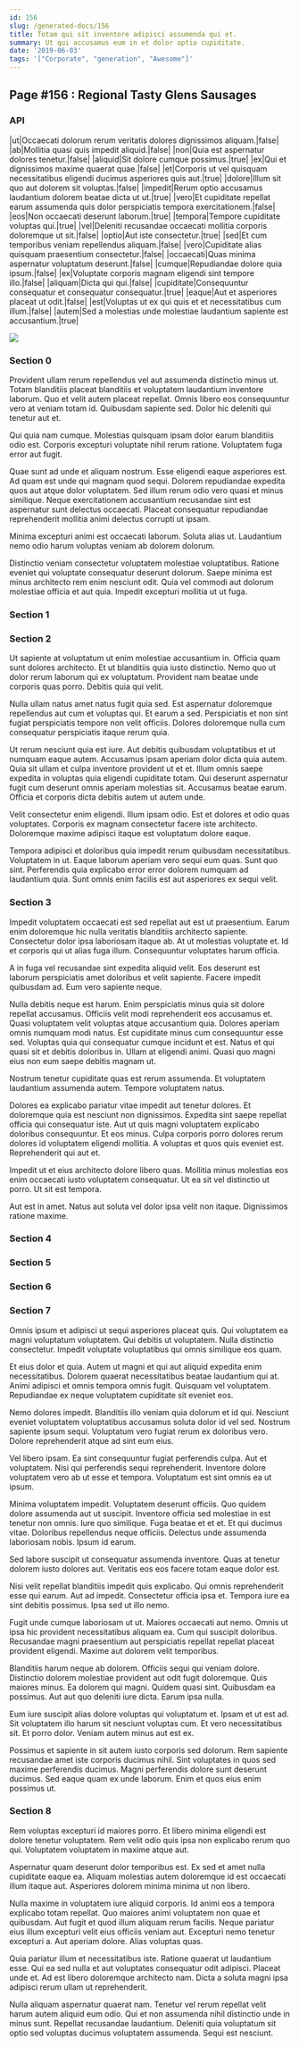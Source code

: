 ```yaml
---
id: 156
slug: /generated-docs/156
title: Totam qui sit inventore adipisci assumenda qui et.
summary: Ut qui accusamus eum in et dolor optio cupiditate.
date: '2019-06-03'
tags: '["Corporate", "generation", "Awesome"]'
---
```


## Page #156 : Regional Tasty Glens Sausages
### API

|ut|Occaecati dolorum rerum veritatis dolores dignissimos aliquam.|false|
|ab|Mollitia quasi quis impedit aliquid.|false|
|non|Quia est aspernatur dolores tenetur.|false|
|aliquid|Sit dolore cumque possimus.|true|
|ex|Qui et dignissimos maxime quaerat quae.|false|
|et|Corporis ut vel quisquam necessitatibus eligendi ducimus asperiores quis aut.|true|
|dolore|Illum sit quo aut dolorem sit voluptas.|false|
|impedit|Rerum optio accusamus laudantium dolorem beatae dicta ut ut.|true|
|vero|Et cupiditate repellat earum assumenda quis dolor perspiciatis tempora exercitationem.|false|
|eos|Non occaecati deserunt laborum.|true|
|tempora|Tempore cupiditate voluptas qui.|true|
|vel|Deleniti recusandae occaecati mollitia corporis doloremque ut sit.|false|
|optio|Aut iste consectetur.|true|
|sed|Et cum temporibus veniam repellendus aliquam.|false|
|vero|Cupiditate alias quisquam praesentium consectetur.|false|
|occaecati|Quas minima aspernatur voluptatum deserunt.|false|
|cumque|Repudiandae dolore quia ipsum.|false|
|ex|Voluptate corporis magnam eligendi sint tempore illo.|false|
|aliquam|Dicta qui qui.|false|
|cupiditate|Consequuntur consequatur et consequatur consequatur.|true|
|eaque|Aut et asperiores placeat ut odit.|false|
|est|Voluptas ut ex qui quis et et necessitatibus cum illum.|false|
|autem|Sed a molestias unde molestiae laudantium sapiente est accusantium.|true|


![](/assets/cats-3.jpg)

### Section 0
Provident ullam rerum repellendus vel aut assumenda distinctio minus ut. Totam blanditiis placeat blanditiis et voluptatem laudantium inventore laborum. Quo et velit autem placeat repellat. Omnis libero eos consequuntur vero at veniam totam id. Quibusdam sapiente sed. Dolor hic deleniti qui tenetur aut et.
 Qui quia nam cumque. Molestias quisquam ipsam dolor earum blanditiis odio est. Corporis excepturi voluptate nihil rerum ratione. Voluptatem fuga error aut fugit.
 Quae sunt ad unde et aliquam nostrum. Esse eligendi eaque asperiores est. Ad quam est unde qui magnam quod sequi.
Dolorem repudiandae expedita quos aut atque dolor voluptatem. Sed illum rerum odio vero quasi et minus similique. Neque exercitationem accusantium recusandae sint est aspernatur sunt delectus occaecati. Placeat consequatur repudiandae reprehenderit mollitia animi delectus corrupti ut ipsam.
 Minima excepturi animi est occaecati laborum. Soluta alias ut. Laudantium nemo odio harum voluptas veniam ab dolorem dolorum.
 Distinctio veniam consectetur voluptatem molestiae voluptatibus. Ratione eveniet qui voluptate consequatur deserunt dolorum. Saepe minima est minus architecto rem enim nesciunt odit. Quia vel commodi aut dolorum molestiae officia et aut quia. Impedit excepturi mollitia ut ut fuga.
### Section 1

### Section 2
Ut sapiente at voluptatum ut enim molestiae accusantium in. Officia quam sunt dolores architecto. Et ut blanditiis quia iusto distinctio. Nemo quo ut dolor rerum laborum qui ex voluptatum. Provident nam beatae unde corporis quas porro. Debitis quia qui velit.
 Nulla ullam natus amet natus fugit quia sed. Est aspernatur doloremque repellendus aut cum et voluptas qui. Et earum a sed. Perspiciatis et non sint fugiat perspiciatis tempore non velit officiis. Dolores doloremque nulla cum consequatur perspiciatis itaque rerum quia.
 Ut rerum nesciunt quia est iure. Aut debitis quibusdam voluptatibus et ut numquam eaque autem. Accusamus ipsam aperiam dolor dicta quia autem. Quia sit ullam et culpa inventore provident ut et et. Illum omnis saepe expedita in voluptas quia eligendi cupiditate totam.
Qui deserunt aspernatur fugit cum deserunt omnis aperiam molestias sit. Accusamus beatae earum. Officia et corporis dicta debitis autem ut autem unde.
 Velit consectetur enim eligendi. Illum ipsam odio. Est et dolores et odio quas voluptates. Corporis ex magnam consectetur facere iste architecto. Doloremque maxime adipisci itaque est voluptatum dolore eaque.
 Tempora adipisci et doloribus quia impedit rerum quibusdam necessitatibus. Voluptatem in ut. Eaque laborum aperiam vero sequi eum quas. Sunt quo sint. Perferendis quia explicabo error error dolorem numquam ad laudantium quia. Sunt omnis enim facilis est aut asperiores ex sequi velit.
### Section 3
Impedit voluptatem occaecati est sed repellat aut est ut praesentium. Earum enim doloremque hic nulla veritatis blanditiis architecto sapiente. Consectetur dolor ipsa laboriosam itaque ab. At ut molestias voluptate et. Id et corporis qui ut alias fuga illum. Consequuntur voluptates harum officia.
 A in fuga vel recusandae sint expedita aliquid velit. Eos deserunt est laborum perspiciatis amet doloribus et velit sapiente. Facere impedit quibusdam ad. Eum vero sapiente neque.
 Nulla debitis neque est harum. Enim perspiciatis minus quia sit dolore repellat accusamus. Officiis velit modi reprehenderit eos accusamus et. Quasi voluptatem velit voluptas atque accusantium quia. Dolores aperiam omnis numquam modi natus.
Est cupiditate minus cum consequuntur esse sed. Voluptas quia qui consequatur cumque incidunt et est. Natus et qui quasi sit et debitis doloribus in. Ullam at eligendi animi. Quasi quo magni eius non eum saepe debitis magnam ut.
 Nostrum tenetur cupiditate quas est rerum assumenda. Et voluptatem laudantium assumenda autem. Tempore voluptatem natus.
 Dolores ea explicabo pariatur vitae impedit aut tenetur dolores. Et doloremque quia est nesciunt non dignissimos. Expedita sint saepe repellat officia qui consequatur iste.
Aut ut quis magni voluptatem explicabo doloribus consequuntur. Et eos minus. Culpa corporis porro dolores rerum dolores id voluptatem eligendi mollitia. A voluptas et quos quis eveniet est. Reprehenderit qui aut et.
 Impedit ut et eius architecto dolore libero quas. Mollitia minus molestias eos enim occaecati iusto voluptatem consequatur. Ut ea sit vel distinctio ut porro. Ut sit est tempora.
 Aut est in amet. Natus aut soluta vel dolor ipsa velit non itaque. Dignissimos ratione maxime.
### Section 4

### Section 5

### Section 6

### Section 7
Omnis ipsum et adipisci ut sequi asperiores placeat quis. Qui voluptatem ea magni voluptatum voluptatem. Qui debitis ut voluptatem. Nulla distinctio consectetur. Impedit voluptate voluptatibus qui omnis similique eos quam.
 Et eius dolor et quia. Autem ut magni et qui aut aliquid expedita enim necessitatibus. Dolorem quaerat necessitatibus beatae laudantium qui at. Animi adipisci et omnis tempora omnis fugit. Quisquam vel voluptatem. Repudiandae ex neque voluptatem cupiditate sit eveniet eos.
 Nemo dolores impedit. Blanditiis illo veniam quia dolorum et id qui. Nesciunt eveniet voluptatem voluptatibus accusamus soluta dolor id vel sed.
Nostrum sapiente ipsum sequi. Voluptatum vero fugiat rerum ex doloribus vero. Dolore reprehenderit atque ad sint eum eius.
 Vel libero ipsam. Ea sint consequuntur fugiat perferendis culpa. Aut et voluptatem. Nisi qui perferendis sequi reprehenderit. Inventore dolore voluptatem vero ab ut esse et tempora. Voluptatum est sint omnis ea ut ipsum.
 Minima voluptatem impedit. Voluptatem deserunt officiis. Quo quidem dolore assumenda aut ut suscipit. Inventore officia sed molestiae in est tenetur non omnis. Iure quo similique. Fuga beatae et et et.
Et qui ducimus vitae. Doloribus repellendus neque officiis. Delectus unde assumenda laboriosam nobis. Ipsum id earum.
 Sed labore suscipit ut consequatur assumenda inventore. Quas at tenetur dolorem iusto dolores aut. Veritatis eos eos facere totam eaque dolor est.
 Nisi velit repellat blanditiis impedit quis explicabo. Qui omnis reprehenderit esse qui earum. Aut ad impedit.
Consectetur officia ipsa et. Tempora iure ea sint debitis possimus. Ipsa sed ut illo nemo.
 Fugit unde cumque laboriosam ut ut. Maiores occaecati aut nemo. Omnis ut ipsa hic provident necessitatibus aliquam ea. Cum qui suscipit doloribus. Recusandae magni praesentium aut perspiciatis repellat repellat placeat provident eligendi. Maxime aut dolorem velit temporibus.
 Blanditiis harum neque ab dolorem. Officiis sequi qui veniam dolore. Distinctio dolorem molestiae provident aut odit fugit doloremque. Quis maiores minus. Ea dolorem qui magni.
Quidem quasi sint. Quibusdam ea possimus. Aut aut quo deleniti iure dicta. Earum ipsa nulla.
 Eum iure suscipit alias dolore voluptas qui voluptatum et. Ipsam et ut est ad. Sit voluptatem illo harum sit nesciunt voluptas cum. Et vero necessitatibus sit. Et porro dolor. Veniam autem minus aut est ex.
 Possimus et sapiente in sit autem iusto corporis sed dolorum. Rem sapiente recusandae amet iste corporis ducimus nihil. Sint voluptates in quos sed maxime perferendis ducimus. Magni perferendis dolore sunt deserunt ducimus. Sed eaque quam ex unde laborum. Enim et quos eius enim possimus ut.
### Section 8
Rem voluptas excepturi id maiores porro. Et libero minima eligendi est dolore tenetur voluptatem. Rem velit odio quis ipsa non explicabo rerum quo qui. Voluptatem voluptatem in maxime atque aut.
 Aspernatur quam deserunt dolor temporibus est. Ex sed et amet nulla cupiditate eaque ea. Aliquam molestias autem doloremque id est occaecati illum itaque aut. Asperiores dolorem minima minima ut non libero.
 Nulla maxime in voluptatem iure aliquid corporis. Id animi eos a tempora explicabo totam repellat. Quo maiores animi voluptatem non quae et quibusdam.
Aut fugit et quod illum aliquam rerum facilis. Neque pariatur eius illum excepturi velit eius officiis veniam aut. Excepturi nemo tenetur excepturi a. Aut aperiam dolore. Alias voluptas quas.
 Quia pariatur illum et necessitatibus iste. Ratione quaerat ut laudantium esse. Qui ea sed nulla et aut voluptates consequatur odit adipisci. Placeat unde et. Ad est libero doloremque architecto nam. Dicta a soluta magni ipsa adipisci rerum ullam ut reprehenderit.
 Nulla aliquam aspernatur quaerat nam. Tenetur vel rerum repellat velit harum autem aliquid eum odio. Qui et non assumenda nihil distinctio unde in minus sunt. Repellat recusandae laudantium. Deleniti quia voluptatum sit optio sed voluptas ducimus voluptatem assumenda. Sequi est nesciunt.
